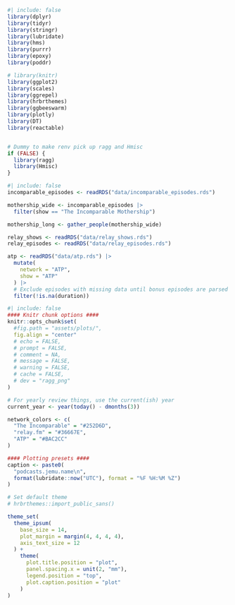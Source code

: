 


```r
#| include: false
library(dplyr)
library(tidyr)
library(stringr)
library(lubridate)
library(hms)
library(purrr)
library(epoxy)
library(poddr)

# library(knitr)
library(ggplot2)
library(scales)
library(ggrepel)
library(hrbrthemes)
library(ggbeeswarm)
library(plotly)
library(DT)
library(reactable)


# Dummy to make renv pick up ragg and Hmisc
if (FALSE) {
  library(ragg)
  library(Hmisc)
}
```

```r
#| include: false
incomparable_episodes <- readRDS("data/incomparable_episodes.rds")

mothership_wide <- incomparable_episodes |>
  filter(show == "The Incomparable Mothership")

mothership_long <- gather_people(mothership_wide)

relay_shows <- readRDS("data/relay_shows.rds")
relay_episodes <- readRDS("data/relay_episodes.rds") 

atp <- readRDS("data/atp.rds") |>
  mutate(
    network = "ATP",
    show = "ATP"
  ) |>
  # Exclude episodes with missing data until bonus episodes are parsed properly
  filter(!is.na(duration))
```


```r
#| include: false
#### Knitr chunk options ####
knitr::opts_chunk$set(
  #fig.path = "assets/plots/",
  fig.align = "center"
  # echo = FALSE,
  # prompt = FALSE,
  # comment = NA,
  # message = FALSE,
  # warning = FALSE,
  # cache = FALSE,
  # dev = "ragg_png"
)

# For yearly review things, use the current(ish) year
current_year <- year(today() - dmonths(3))

network_colors <- c(
  "The Incomparable" = "#252D6D",
  "relay.fm" = "#36667E",
  "ATP" = "#BAC2CC"
)

#### Plotting presets ####
caption <- paste0(
  "podcasts.jemu.name\n",
  format(lubridate::now("UTC"), format = "%F %H:%M %Z")
)

# Set default theme
# hrbrthemes::import_public_sans()

theme_set(
  theme_ipsum(
    base_size = 14,
    plot_margin = margin(4, 4, 4, 4),
    axis_text_size = 12
  ) +
    theme(
      plot.title.position = "plot",
      panel.spacing.x = unit(2, "mm"),
      legend.position = "top",
      plot.caption.position = "plot"
    )
)

```
